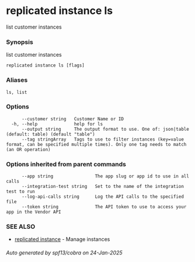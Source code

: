 # replicated instance ls

list customer instances

### Synopsis

list customer instances

```
replicated instance ls [flags]
```

### Aliases

```
ls, list
```

### Options

```
      --customer string   Customer Name or ID
  -h, --help              help for ls
      --output string     The output format to use. One of: json|table (default: table) (default "table")
      --tag stringArray   Tags to use to filter instances (key=value format, can be specified multiple times). Only one tag needs to match (an OR operation)
```

### Options inherited from parent commands

```
      --app string                The app slug or app id to use in all calls
      --integration-test string   Set to the name of the integration test to run
      --log-api-calls string      Log the API calls to the specified file
      --token string              The API token to use to access your app in the Vendor API
```

### SEE ALSO

* [replicated instance](replicated-cli-instance)	 - Manage instances

###### Auto generated by spf13/cobra on 24-Jan-2025
